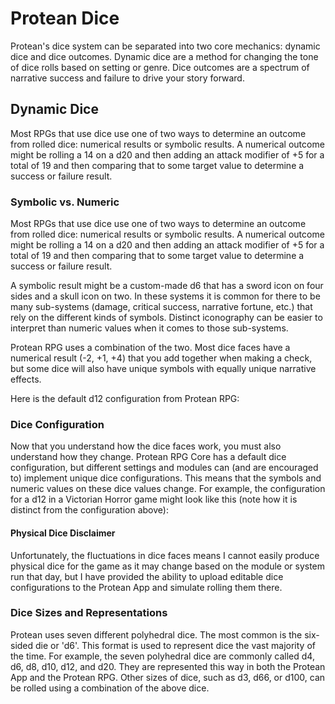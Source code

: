 # Protean Dice
Protean's dice system can be separated into two core mechanics: dynamic dice and dice outcomes. Dynamic dice are a method for changing the tone of dice rolls based on setting or genre. Dice outcomes are a spectrum of narrative success and failure to drive your story forward.

## Dynamic Dice
Most RPGs that use dice use one of two ways to determine an outcome from rolled dice: numerical results or symbolic results. A numerical outcome might be rolling a 14 on a d20 and then adding an attack modifier of +5 for a total of 19 and then comparing that to some target value to determine a success or failure result.

### Symbolic vs. Numeric
Most RPGs that use dice use one of two ways to determine an outcome from rolled dice: numerical results or symbolic results. A numerical outcome might be rolling a 14 on a d20 and then adding an attack modifier of +5 for a total of 19 and then comparing that to some target value to determine a success or failure result. 

A symbolic result might be a custom-made d6 that has a sword icon on four sides and a skull icon on two. In these systems it is common for there to be many sub-systems (damage, critical success, narrative fortune, etc.) that rely on the different kinds of symbols. Distinct iconography can be easier to interpret than numeric values when it comes to those sub-systems.

Protean RPG uses a combination of the two. Most dice faces have a numerical result (-2, +1, +4) that you add together when making a check, but some dice will also have unique symbols with equally unique narrative effects.

Here is the default d12 configuration from Protean RPG:
<!--
<ConfiguredDie 
  die="6" 
  dieTags={["Risky", "Powerful"]}
  dieResults={["Failure", "-3", "-2", "-2", "-1", "-1", "+1", "+2", "+3", "+4", "+5", "+6"]}
>
</ConfiguredDie>
-->

### Dice Configuration
Now that you understand how the dice faces work, you must also understand how they change. Protean RPG Core has a default dice configuration, but different settings and modules can (and are encouraged to) implement unique dice configurations. This means that the symbols and numeric values on these dice values change. For example, the configuration for a d12 in a Victorian Horror game might look like this (note how it is distinct from the configuration above): 
<!--
<ConfiguredDie 
  die="6" 
  dieTags={["Risky", "Powerful"]}
  dieResults={["Failure", "-3", "-2", "-2", "-1", "-1", "+1", "+2", "+3", "+4", "+5", "+6"]}
>
</ConfiguredDie>
-->

#### Physical Dice Disclaimer
Unfortunately, the fluctuations in dice faces means I cannot easily produce physical dice for the game as it may change based on the module or system run that day, but I have provided the ability to upload editable dice configurations to the Protean App and simulate rolling them there.

### Dice Sizes and Representations
Protean uses seven different polyhedral dice. The most common is the six-sided die or 'd6'. This format is used to represent dice the vast majority of the time. For example, the seven polyhedral dice are commonly called d4, d6, d8, d10, d12, and d20. They are represented this way in both the Protean App and the Protean RPG. Other sizes of dice, such as d3, d66, or d100, can be rolled using a combination of the above dice.